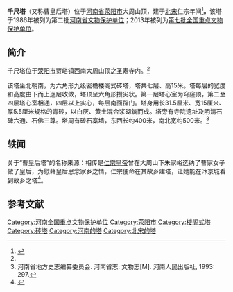{{文物保护单位
| 级别 = 全国
| 图片 = 
| 名称 = 千尺塔
| 所在 = [[河南省|河南省]][[荥阳市|荥阳市]]
| 分类 = 古建筑
| 时代 = 宋
| 编号 = 7-1164-3-462
| 登录 = 2013年3月5日
| 坐标 = {{coord|34|37|48.37|N|113|22|50.48|E|display=inline,title}}
}}
'''千尺塔'''（又称曹皇后塔）位于[[河南省|河南省]][[荥阳市|荥阳市]]大周山顶，建于[[北宋|北宋]]仁宗年间<ref name=":0">{{Cite web|title=【荥阳】千尺塔|url=http://wwj.zhengzhou.gov.cn/country/3175153.jhtml|accessdate=2020-08-04|author=文物考古科研处|date=2019-11-27|format=|publisher=郑州市文物局|language=}}</ref>'''。'''该塔于1986年被列为第二批[[河南省文物保护单位|河南省文物保护单位]]；2013年被列为[[第七批全国重点文物保护单位|第七批全国重点文物保护单位]]。

== 简介 ==
千尺塔位于[[荥阳市|荥阳市]]贾峪镇西南大周山顶之圣寿寺内。<ref name=":0" />

该塔坐北朝南，为六角形九级密檐楼阁式砖塔，塔共七层、高15米。塔每层的宽度和高度由下而上逐层收敛，塔顶呈六角形攒尖状。第一层塔心室为穹窿顶，第二至四层塔心室相通，四层以上实心，每层南面辟门。塔身用长31.5厘米、宽15厘米、厚5.5厘米规格的青砖，以白灰、黄土混合浆砌筑而成。塔旁有寺院遗址及明清石碑六通、石佛三尊。塔周有砖石寨墙，东西长约400米，南北宽约500米。<ref>河南省地方史志编纂委员会. 河南省志: 文物志[M]. 河南人民出版社, 1993: 297.</ref>

== 轶闻 ==
关于“曹皇后塔”的名称来源：相传是[[宋仁宗|仁宗皇帝]]曾在大周山下朱家峪选纳了曹家女子做了皇后，为慰藉皇后思念家乡之情，仁宗便命在其故乡建塔，让她能在汴京城看到故乡之塔<ref>{{Cite web|title=人间风景的点睛之笔：探寻郑州九大名塔|url=https://www.sohu.com/a/275359896_355272|accessdate=2020-08-04|author=遇见郑州|date=2018-11-14|format=|publisher=搜狐|language=}}</ref>。

==参考文献==
{{reflist}}

{{河南全国重点文物保护单位}}

{{DEFAULTSORT:Q}}
[[Category:河南全国重点文物保护单位|Category:河南全国重点文物保护单位]]
[[Category:荥阳市|Category:荥阳市]]
[[Category:楼阁式塔|Category:楼阁式塔]]
[[Category:砖塔|Category:砖塔]]
[[Category:河南的塔|Category:河南的塔]]
[[Category:北宋的塔|Category:北宋的塔]]